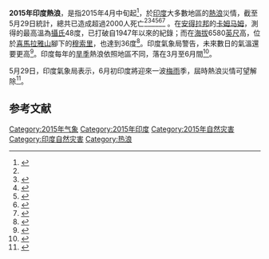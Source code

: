 {{expand|time=2015-06-07T17:06:34+00:00}}
{{Location map many
|India
|width       = 300
|float       = 
|border      = Yes
|caption     =各地測得的最高溫
|alt         =
|relief      = 
|AlternativeMap = 
|<!--first label/marker-->
|label1      =  '''[[卡姆馬姆|卡姆馬姆]]<br/><span style="color:red">{{Nowrap|{{convert|48|C}}}}'''</span>
|label1_size =  <!-- or: label_size -->
|position1   =  right<!-- or: position, pos1, pos -->
|background1 =  <!-- or: background, bg1, bg -->
|mark1       =  
|mark1size   =  <!-- or: marksize -->
|link1       =  <!-- or: link -->
|lat1_deg    =  17
|lat1_min    = 25
|lat1_sec    =  
|lat1_dir    =  N
|lon1_deg    =  80
|lon1_min    =  16
|lon1_sec    =  
|lon1_dir    =  E
|<!--second label/marker-->
|label2      = '''[[安拉阿巴德|安拉阿巴德]]<br/>{{Nowrap|{{convert|47|C}}}}'''
|label2_size = 
|position2   =  right
|background2 =  <!-- or: bg2 -->
|mark2       = 
|mark2size   = 
|link2       = 
|lat2_deg    =25
|lat2_min    = 27
|lat2_sec    = 
|lat2_dir    = N
|lon2_deg    = 81
|lon2_min    = 51
|lon2_sec    = 
|lon2_dir    = E
|<!--third label/marker-->
|label3      = '''[[海得拉巴_(印度)|海得拉巴]]<br/>{{Nowrap|{{convert|46|C}}}}'''
|label3_size =
|position3   = left
|background3 = <!-- or: bg2 -->
|mark3       = 
|mark3size   = 
|link3       =
|lat3_deg    =17
|lat3_min    = 22
|lat3_sec    = 12
|lat3_dir    = N
|lon3_deg    = 78
|lon3_min    = 28
|lon3_sec    = 48
|lon3_dir    = E
|<!--4th label-->
|label4      = '''[[德里|德里]]<br/>{{Nowrap|{{convert|45.5|C}}}}'''
|label4_size =
|position4   = top
|background4 = <!-- or: bg2 -->
|mark4       = 
|mark4size   = 
|link4       =
|lat4_deg    = 28
|lat4_min    = 36
|lat4_sec    = 36
|lat4_dir    = N
|lon4_deg    = 77
|lon4_min    = 13
|lon4_sec    = 48
|lon4_dir    = E
|<!--5th label-->
|label5      = '''[[贾尔苏古达|贾尔苏古达]]<br/>{{Nowrap|{{convert|45.4|C}}}}'''
|label5_size =
|position5   = left
|background5 = <!-- or: bg2 -->
|mark5       = 
|mark5size   = 
|link5       =
|lat5_deg    = 21
|lat5_min    = 51
|lat5_sec    = 0
|lat5_dir    = N
|lon5_deg    = 84
|lon5_min    = 1
|lon5_sec    = 48
|lon5_dir    = E
|<!--repeat as needed up to 9-->

}}

'''2015年印度熱浪'''，是指2015年4月中旬起<ref name=明報>{{cite news|title=恐怖高溫47℃ 印度230人熱死|url=http://www.mingpaocanada.com/realtimenews/TOR/content_international_NEW.cfm?aid=168933&m=0|accessdate=2015-05-24|agency=[[美聯社|美聯社]]|publisher=[[明報|明報]]加國網|date=2015-05-24|archive-date=2015-05-24|archive-url=https://web.archive.org/web/20150524154404/http://www.mingpaocanada.com/realtimenews/TOR/content_international_NEW.cfm?aid=168933&m=0|dead-url=no}}</ref>，於[[印度|印度]]大多數地區的[[熱浪|熱浪]]災情，截至5月29日統計，總共已造成超過2000人死亡<ref name="361命" /><ref name=千人亡>{{cite news|author1=撰稿：威克/責編：董樂|title=印度持續高溫50攝氏度導致逾千人死亡|url=http://www.bbc.co.uk/zhongwen/trad/world/2015/05/150526_india_heatwave_death|accessdate=2015-05-27|agency=[[BBC中文網|BBC中文網]]|date=2015-05-26|archive-date=2015-05-29|archive-url=https://web.archive.org/web/20150529051224/http://www.bbc.co.uk/zhongwen/trad/world/2015/05/150526_india_heatwave_death|dead-url=no}}</ref><ref name="timesindia1242">{{cite web
|url=http://timesofindia.indiatimes.com/india/Intense-heatwave-in-many-parts-of-India-toll-1242/articleshow/47445116.cms
|title=Intense heatwave in many parts of India, toll 1242
|work=The Times of India
|date=2015-05-27
|accessdate=2015-05-27
|archive-date=2015-05-28
|archive-url=https://web.archive.org/web/20150528023420/http://timesofindia.indiatimes.com/india/Intense-heatwave-in-many-parts-of-India-toll-1242/articleshow/47445116.cms
|dead-url=no
}}</ref><ref name=CNN700>{{cite news
|author1=Harmeet Shah Singh
|author2=Rishabh Pratap
|author3=Ravi Agrawal
|title=Heat wave kills more than 1,100 in India
|url=http://edition.cnn.com/2015/05/25/asia/india-heatwave-deaths/
|accessdate=2015-05-26
|work=CNN
|date=2015-05-26
|archive-date=2015-05-26
|archive-url=https://web.archive.org/web/20150526171624/http://edition.cnn.com/2015/05/25/asia/india-heatwave-deaths/
|dead-url=no
}}</ref><ref name="bbc">{{cite web
|url=http://www.bbc.com/news/world-asia-india-32872846
|title=Massive India heatwave 'kills 500'
|publisher=[[BBC|BBC]]
|date=2015-05-25
|accessdate=2015-05-25
|archive-date=2015-05-26
|archive-url=https://web.archive.org/web/20150526225406/http://www.bbc.com/news/world-asia-india-32872846
|dead-url=no
}}</ref><ref name="1500死">{{cite news|title=印度熱浪奪1500人命 病患湧進醫院|url=http://www.rti.org.tw/m/news/detail/?recordId=194046|accessdate=2015-05-28|agency=[[中央社|中央社]]|publisher=[[中央廣播電台|中央廣播電台]]|date=2015-05-28|archive-url=https://web.archive.org/web/20150528181057/http://www.rti.org.tw/m/news/detail/?recordId=194046|archive-date=2015-05-28|dead-url=yes}}</ref> 。在[[安得拉邦|安得拉邦]]的[[卡姆马姆|卡姆马姆]]，測得的最高溫為[[攝氏|攝氏]]48度，已打破自1947年以來的紀錄；而在[[海拔|海拔]]6580[[英尺|英尺]]高，位於[[喜馬拉雅山|喜馬拉雅山]]腳下的[[穆索里|穆索里]]，也達到36度<ref name="toi">{{cite web| url =http://timesofindia.indiatimes.com/india/Heatwave-sweeps-across-India-335-people-dead/articleshow/47401544.cms| title =Heatwave sweeps across India, 335 people dead| work =[[The_Times_of_India|The Times of India]]| date =24 May 2015| accessdate =24 May 2015| archive-date =2015-05-26| archive-url =https://web.archive.org/web/20150526023610/http://timesofindia.indiatimes.com/india/Heatwave-sweeps-across-India-335-people-dead/articleshow/47401544.cms| dead-url =no}}</ref>。印度氣象局警告，未來數日的氣溫還要更高<ref name="361命">{{cite news|author1=何宏儒|title=熱浪席捲大半印度 已奪361命|url=http://www.cna.com.tw/news/firstnews/201505240160-1.aspx|accessdate=2015-05-24|agency=中央社|date=2015-05-24|archive-date=2015-05-24|archive-url=https://web.archive.org/web/20150524135109/http://www.cna.com.tw/news/firstnews/201505240160-1.aspx|dead-url=no}}</ref>。印度每年的[[旱季|旱季]]熱浪依照地區不同，落在3月至6月間<ref name="ria">{{cite web|url=http://ria.ru/world/20150522/1066009091.html|title=Число жертв жары в Индии превысило 60 человек|publisher=[[RIA_Novosti|RIA Novosti]]|language=ru|date=22 May 2015|accessdate=24 May 2015|archive-date=2015-05-27|archive-url=https://web.archive.org/web/20150527035937/http://ria.ru/world/20150522/1066009091.html|dead-url=no}}</ref>。

5月29日，印度氣象局表示，6月初印度將迎來一波[[梅雨|梅雨]]季，屆時熱浪災情可望解除<ref>{{cite news|title=印度熱朗持續 兩千多人熱死|url=https://tw.news.yahoo.com/%E5%8D%B0%E5%BA%A6%E7%86%B1%E6%9C%97%E6%8C%81%E7%BA%8C-%E5%85%A9%E5%8D%83%E5%A4%9A%E4%BA%BA%E7%86%B1%E6%AD%BB-095002565.html|accessdate=2015-05-30|agency=[[中廣新聞|中廣新聞]]|date=2015-05-30|archive-date=2015-05-30|archive-url=https://web.archive.org/web/20150530205634/https://tw.news.yahoo.com/%E5%8D%B0%E5%BA%A6%E7%86%B1%E6%9C%97%E6%8C%81%E7%BA%8C-%E5%85%A9%E5%8D%83%E5%A4%9A%E4%BA%BA%E7%86%B1%E6%AD%BB-095002565.html|dead-url=no}}</ref>。

==参考文献==
{{reflist}}

{{热浪}}
{{Authority control}}
[[Category:2015年气象|Category:2015年气象]]
[[Category:2015年印度|Category:2015年印度]]
[[Category:2015年自然灾害|Category:2015年自然灾害]]
[[Category:印度自然灾害|Category:印度自然灾害]]
[[Category:热浪|Category:热浪]]